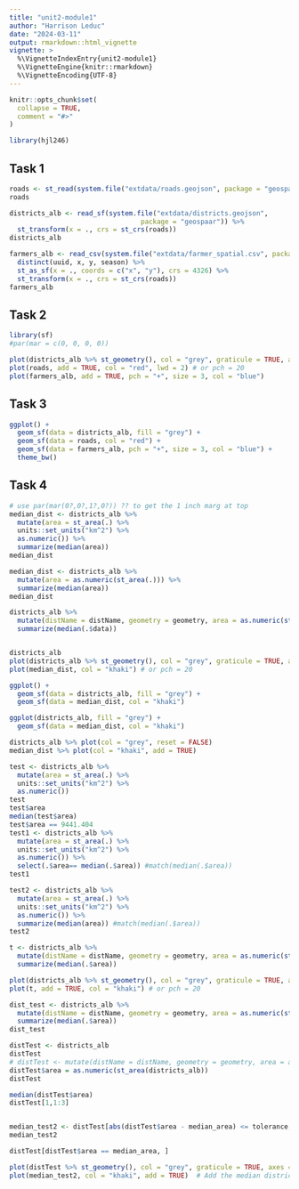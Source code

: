 ```yaml
---
title: "unit2-module1"
author: "Harrison Leduc"
date: "2024-03-11"
output: rmarkdown::html_vignette
vignette: >
  %\VignetteIndexEntry{unit2-module1}
  %\VignetteEngine{knitr::rmarkdown}
  %\VignetteEncoding{UTF-8}
---
```


```r
knitr::opts_chunk$set(
  collapse = TRUE,
  comment = "#>"
)
```

```r
library(hjl246)
```

## Task 1

```r
roads <- st_read(system.file("extdata/roads.geojson", package = "geospaar"))
roads

districts_alb <- read_sf(system.file("extdata/districts.geojson", 
                                 package = "geospaar")) %>% 
  st_transform(x = ., crs = st_crs(roads))
districts_alb

farmers_alb <- read_csv(system.file("extdata/farmer_spatial.csv", package = "geospaar")) %>% 
  distinct(uuid, x, y, season) %>% 
  st_as_sf(x = ., coords = c("x", "y"), crs = 4326) %>%
  st_transform(x = ., crs = st_crs(roads))
farmers_alb

```

## Task 2

```r
library(sf)
#par(mar = c(0, 0, 0, 0))

plot(districts_alb %>% st_geometry(), col = "grey", graticule = TRUE, axes = TRUE)
plot(roads, add = TRUE, col = "red", lwd = 2) # or pch = 20
plot(farmers_alb, add = TRUE, pch = "+", size = 3, col = "blue")

```

## Task 3

```r
ggplot() +
  geom_sf(data = districts_alb, fill = "grey") +
  geom_sf(data = roads, col = "red") +
  geom_sf(data = farmers_alb, pch = "+", size = 3, col = "blue") +
  theme_bw()

```


## Task 4

```r
# use par(mar(0?,0?,1?,0?)) ?? to get the 1 inch marg at top
median_dist <- districts_alb %>% 
  mutate(area = st_area(.) %>% 
  units::set_units("km^2") %>%
  as.numeric()) %>% 
  summarize(median(area))
median_dist

median_dist <- districts_alb %>% 
  mutate(area = as.numeric(st_area(.))) %>% 
  summarize(median(area))
median_dist

districts_alb %>% 
  mutate(distName = distName, geometry = geometry, area = as.numeric(st_area(.))) %>% 
  summarize(median(.$data))


districts_alb
plot(districts_alb %>% st_geometry(), col = "grey", graticule = TRUE, axes = TRUE, main = "The median area district")
plot(median_dist, col = "khaki") # or pch = 20

ggplot() + 
  geom_sf(data = districts_alb, fill = "grey") +
  geom_sf(data = median_dist, col = "khaki")

ggplot(districts_alb, fill = "grey") +
  geom_sf(data = median_dist, col = "khaki")

districts_alb %>% plot(col = "grey", reset = FALSE)
median_dist %>% plot(col = "khaki", add = TRUE)

test <- districts_alb %>% 
  mutate(area = st_area(.) %>% 
  units::set_units("km^2") %>%
  as.numeric())
test
test$area
median(test$area)
test$area == 9441.404
test1 <- districts_alb %>% 
  mutate(area = st_area(.) %>% 
  units::set_units("km^2") %>%
  as.numeric()) %>% 
  select(.$area== median(.$area)) #match(median(.$area))
test1

test2 <- districts_alb %>% 
  mutate(area = st_area(.) %>% 
  units::set_units("km^2") %>%
  as.numeric()) %>% 
  summarize(median(area)) #match(median(.$area))
test2
```

```r

t <- districts_alb %>% 
  mutate(distName = distName, geometry = geometry, area = as.numeric(st_area(.) / 10^6)) %>% 
  summarize(median(.$area))

plot(districts_alb %>% st_geometry(), col = "grey", graticule = TRUE, axes = TRUE, main = "The median area district")
plot(t, add = TRUE, col = "khaki") # or pch = 20

dist_test <- districts_alb %>% 
  mutate(distName = distName, geometry = geometry, area = as.numeric(st_area(.))) %>% 
  summarize(median(.$area))
dist_test

distTest <- districts_alb
distTest
# distTest <- mutate(distName = distName, geometry = geometry, area = as.numeric(st_area(.))) 
distTest$area = as.numeric(st_area(districts_alb))
distTest

median(distTest$area)
distTest[1,1:3]


median_test2 <- distTest[abs(distTest$area - median_area) <= tolerance, ]
median_test2

distTest[distTest$area == median_area, ]

plot(distTest %>% st_geometry(), col = "grey", graticule = TRUE, axes = TRUE, main = "The median area district")
plot(median_test2, col = "khaki", add = TRUE)  # Add the median district to the existing plot

```
